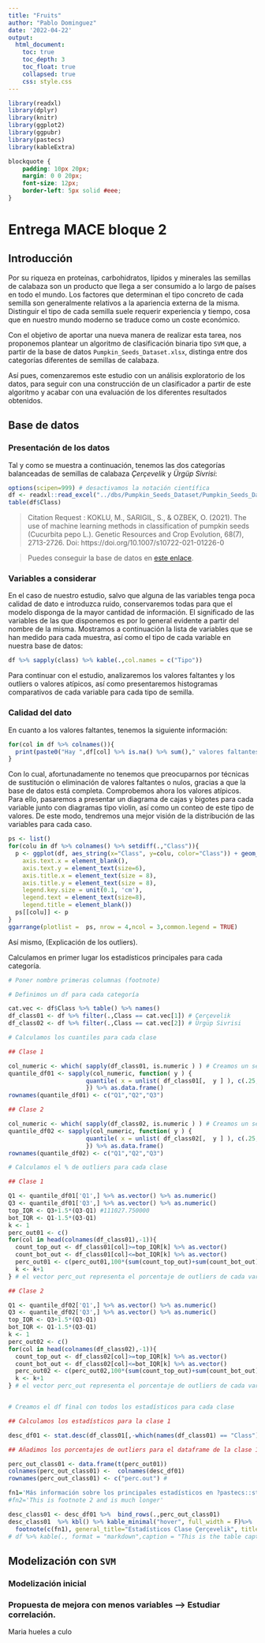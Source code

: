 ```yaml
---
title: "Fruits"
author: "Pablo Dominguez"
date: '2022-04-22'
output:
  html_document:
    toc: true
    toc_depth: 3
    toc_float: true
    collapsed: true
    css: style.css
---
```


```r
library(readxl)
library(dplyr)
library(knitr)
library(ggplot2)
library(ggpubr)
library(pastecs)
library(kableExtra)
```

```css
blockquote {
    padding: 10px 20px;
    margin: 0 0 20px;
    font-size: 12px;
    border-left: 5px solid #eee;
}
```

# Entrega MACE bloque 2

## Introducción

Por su riqueza en proteínas, carbohidratos, lípidos y minerales las semillas de calabaza son un producto que llega a ser consumido a lo largo de países en todo el mundo. Los factores que determinan el tipo concreto de cada semilla son generalmente relativos a la apariencia externa de la misma. Distinguir el tipo de cada semilla suele requerir experiencia y tiempo, cosa que en nuestro mundo moderno se traduce como un coste económico. 

Con el objetivo de aportar una nueva manera de realizar esta tarea, nos proponemos plantear un algoritmo de clasificación binaria tipo `SVM` que, a partir de la base de datos `Pumpkin_Seeds_Dataset.xlsx`, distinga entre dos categorías diferentes de semillas de calabaza.

Así pues, comenzaremos este estudio con un análisis exploratorio de los datos, para seguir con una construcción de un clasificador a partir de este algoritmo y acabar con una evaluación de los diferentes resultados obtenidos.

## Base de datos

### Presentación de los datos



Tal y como se muestra a continuación, tenemos las dos categorías balanceadas de semillas de calabaza *Çerçevelik* y *Ürgüp Sivrisi*: 

```r
options(scipen=999) # desactivamos la notación científica
df <- readxl::read_excel("../dbs/Pumpkin_Seeds_Dataset/Pumpkin_Seeds_Dataset.xlsx")
table(df$Class)
```

> Citation Request :
KOKLU, M., SARIGIL, S., & OZBEK, O. (2021). The use of machine learning methods in classification of pumpkin seeds (Cucurbita pepo L.). Genetic Resources and Crop Evolution, 68(7), 2713-2726. Doi: https://doi.org/10.1007/s10722-021-01226-0

> Puedes conseguir la base de datos en [este enlace](https://www.muratkoklu.com/datasets/Pumpkin_Seeds_Dataset.zip).



### Variables a considerar

En el caso de nuestro estudio, salvo que alguna de las variables tenga poca calidad de dato e introduzca ruido, conservaremos todas para que el modelo disponga de la mayor cantidad de información. El significado de las variables de las que disponemos es por lo general evidente a partir del nombre de la misma. Mostramos a continuación la lista de variables que se han medido para cada muestra, así como el tipo de cada variable en nuestra base de datos:

```r
df %>% sapply(class) %>% kable(.,col.names = c("Tipo"))
```

Para continuar con el estudio, analizaremos los valores faltantes y los outliers o valores atípicos, así como presentaremos histogramas comparativos de cada variable  para cada tipo de semilla.

### Calidad del dato

En cuanto a los valores faltantes, tenemos la siguiente información:

```r
for(col in df %>% colnames()){
  print(paste0("Hay ",df[col] %>% is.na() %>% sum()," valores faltantes y ",df[col] %>% is.null() %>% sum()," valores nulos en la columna ",col))
}
```

Con lo cual, afortunadamente no tenemos que preocuparnos por técnicas de sustitución o eliminación de valores faltantes o nulos, gracias a que la base de datos está completa.
Comprobemos ahora los valores atípicos. Para ello, pasaremos a presentar un diagrama de cajas y bigotes para cada variable junto con diagramas tipo violin, así como un conteo de este tipo de valores. De este modo, tendremos una mejor visión de la distribución de las variables para cada caso.

```r
ps <- list()
for(colu in df %>% colnames() %>% setdiff(.,"Class")){
  p <- ggplot(df, aes_string(x="Class", y=colu, color="Class")) + geom_violin() + geom_boxplot(width=0.25) + stat_boxplot(geom = "errorbar", width = 0.2) + theme(
    axis.text.x = element_blank(),
    axis.text.y = element_text(size=6),
    axis.title.x = element_text(size = 8),
    axis.title.y = element_text(size = 8),
    legend.key.size = unit(0.1, 'cm'),
    legend.text = element_text(size=8),
    legend.title = element_blank())
  ps[[colu]] <- p
}
ggarrange(plotlist =  ps, nrow = 4,ncol = 3,common.legend = TRUE)
```

Así mismo, (Explicación de los outliers).

Calculamos en primer lugar los estadísticos principales para cada categoría.

```r
# Poner nombre primeras columnas (footnote)

# Definimos un df para cada categoría

cat.vec <- df$Class %>% table() %>% names()
df_class01 <- df %>% filter(.,Class == cat.vec[1]) # Çerçevelik
df_class02 <- df %>% filter(.,Class == cat.vec[2]) # Ürgüp Sivrisi

# Calculamos los cuantiles para cada clase

## Clase 1

col_numeric <- which( sapply(df_class01, is.numeric ) ) # Creamos un selector de las columnas numéricas
quantile_df01 <- sapply(col_numeric, function( y ) {
                      quantile( x = unlist( df_class01[,  y ] ), c(.25,.5,.75))
                      }) %>% as.data.frame()
rownames(quantile_df01) <- c("Q1","Q2","Q3")

## Clase 2

col_numeric <- which( sapply(df_class02, is.numeric ) ) # Creamos un selector de las columnas numéricas
quantile_df02 <- sapply(col_numeric, function( y ) {
                      quantile( x = unlist( df_class02[,  y ] ), c(.25,.5,.75))
                      }) %>% as.data.frame()
rownames(quantile_df02) <- c("Q1","Q2","Q3")

# Calculamos el % de outliers para cada clase

## Clase 1

Q1 <- quantile_df01['Q1',] %>% as.vector() %>% as.numeric()
Q3 <- quantile_df01['Q3',] %>% as.vector() %>% as.numeric()
top_IQR <- Q3+1.5*(Q3-Q1) #111027.750000
bot_IQR <- Q1-1.5*(Q3-Q1)
k <- 1
perc_out01 <- c()
for(col in head(colnames(df_class01),-1)){
  count_top_out <- df_class01[col]>=top_IQR[k] %>% as.vector()
  count_bot_out <- df_class01[col]<=bot_IQR[k] %>% as.vector()
  perc_out01 <- c(perc_out01,100*(sum(count_top_out)+sum(count_bot_out))/(df_class01 %>% nrow()))
  k <- k+1
} # el vector perc_out representa el porcentaje de outliers de cada variable.

## Clase 2

Q1 <- quantile_df02['Q1',] %>% as.vector() %>% as.numeric()
Q3 <- quantile_df02['Q3',] %>% as.vector() %>% as.numeric()
top_IQR <- Q3+1.5*(Q3-Q1) 
bot_IQR <- Q1-1.5*(Q3-Q1)
k <- 1
perc_out02 <- c()
for(col in head(colnames(df_class02),-1)){
  count_top_out <- df_class02[col]>=top_IQR[k] %>% as.vector()
  count_bot_out <- df_class02[col]<=bot_IQR[k] %>% as.vector()
  perc_out02 <- c(perc_out02,100*(sum(count_top_out)+sum(count_bot_out))/(df_class02 %>% nrow()))
  k <- k+1
} # el vector perc_out representa el porcentaje de outliers de cada variable.


# Creamos el df final con todos los estadísticos para cada clase

## Calculamos los estadísticos para la clase 1

desc_df01 <- stat.desc(df_class01[,-which(names(df_class01) == "Class")]) %>% slice(., c(4,5,8,9,10,13))  

## Añadimos los porcentajes de outliers para el dataframe de la clase 1

perc_out_class01 <- data.frame(t(perc_out01))
colnames(perc_out_class01) <-  colnames(desc_df01)
rownames(perc_out_class01) <- c("perc.out") #

fn1='Más información sobre los principales estadísticos en ?pastecs::stat.desc.'
#fn2='This is footnote 2 and is much longer'

desc_class01 <- desc_df01 %>%  bind_rows(.,perc_out_class01)
desc_class01  %>% kbl() %>% kable_minimal("hover", full_width = F)%>%
  footnote(c(fn1), general_title="Estadísticos Clase Çerçevelik", title_format = "bold") %>%  scroll_box(width = "auto")
# df %>% kable(., format = "markdown",caption = "This is the table caption")
```

## Modelización con `SVM`

### Modelización inicial

### Propuesta de mejora con menos variables --> Estudiar correlación.

Maria hueles a culo